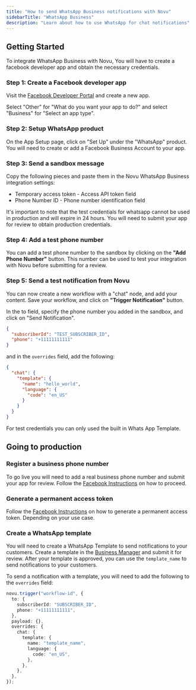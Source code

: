 ```yaml
---
title: "How to send WhatsApp Business notifications with Novu"
sidebarTitle: "WhatsApp Business"
description: "Learn about how to use WhatsApp for chat notifications"
---
```


## Getting Started

To integrate WhatsApp Business with Novu, You will have to create a facebook developer app and obtain the necessary credentials.

### Step 1: Create a Facebook developer app

Visit the [Facebook Developer Portal](https://developers.facebook.com/apps/) and create a new app.

Select "Other" for "What do you want your app to do?" and select "Business" for "Select an app type".

### Step 2: Setup WhatsApp product

On the App Setup page, click on "Set Up" under the "WhatsApp" product. You will need to create or add a Facebook Business Account to your app.

### Step 3: Send a sandbox message

Copy the following pieces and paste them in the Novu WhatsApp Business integration settings:

- Temporary access token - Access API token field
- Phone Number ID - Phone number identification field

<Warning>
  It's important to note that the test credentials for whatsapp cannot be used
  in production and will expire in 24 hours. You will need to submit your app
  for review to obtain production credentials.
</Warning>

### Step 4: Add a test phone number

You can add a test phone number to the sandbox by clicking on the **"Add Phone Number"** button.
This number can be used to test your integration with Novu before submitting for a review.

### Step 5: Send a test notification from Novu

You can now create a new workflow with a "chat" node, and add your content. Save your workflow, and click on **"Trigger Notification"** button.

In the to field, specify the phone number you added in the sandbox, and click on "Send Notification".

```json
{
  "subscriberId": "TEST_SUBSCRIBER_ID",
  "phone": "+11111111111"
}
```

and in the `overrides` field, add the following:

```json
{
  "chat": {
    "template": {
      "name": "hello_world",
      "language": {
        "code": "en_US"
      }
    }
  }
}
```

<Info>
  For test credentials you can only used the built in Whats App Template.
</Info>

## Going to production

### Register a business phone number

To go live you will need to add a real business phone number and submit your app for review.
Follow the [Facebook Instructions](https://developers.facebook.com/docs/whatsapp/cloud-api/get-started/add-a-phone-number) on how to proceed.

### Generate a permanent access token

Follow the [Facebook Instructions](https://developers.facebook.com/docs/whatsapp/business-management-api/get-started/) on how to generate a permanent access token.
Depending on your use case.

### Create a WhatsApp template

You will need to create a WhatsApp Template to send notifications to your customers. Create a template in the [Business Manager](https://business.facebook.com/wa/manage/message-templates) and submit it for review.
After your template is approved, you can use the `template_name` to send notifications to your customers.

To send a notification with a template, you will need to add the following to the `overrides` field:

```typescript
novu.trigger("workflow-id", {
  to: {
    subscriberId: "SUBSCRIBER_ID",
    phone: "+11111111111",
  },
  payload: {},
  overrides: {
    chat: {
      template: {
        name: "template_name",
        language: {
          code: "en_US",
        },
      },
    },
  },
});
```
